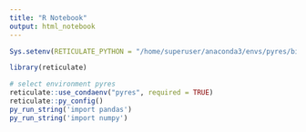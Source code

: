 ```yaml
---
title: "R Notebook"
output: html_notebook
---
```


```r
Sys.setenv(RETICULATE_PYTHON = "/home/superuser/anaconda3/envs/pyres/bin/python")
```


```r
library(reticulate)

# select environment pyres
reticulate::use_condaenv("pyres", required = TRUE)
reticulate::py_config()
py_run_string('import pandas')
py_run_string('import numpy')
```